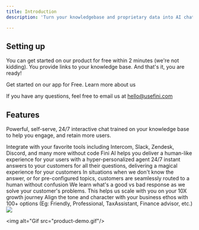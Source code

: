 ```yaml
---
title: Introduction
description: 'Turn your knowledgebase and proprietary data into AI chat.. in 2 minutes'

---
```


## Setting up

You can get started on our product for free within 2 minutes (we're not kidding). You provide links to your knowledge base. And that's it, you are ready!

<CardGroup cols={2}>
  <Card
    title="Access Fini AI"
    icon="stars"
    href="https://app.usefini.com"
  >
    Get started on our app for Free.
  </Card>
  <Card
    title="Website"
    icon="lightbulb"
    href="https://askfini.com"
  >
    Learn more about us
  </Card>
</CardGroup>

<Tip>If you have any questions, feel free to email us at hello@usefini.com</Tip>

## Features

Powerful, self-serve, 24/7 interactive chat trained on your knowledge base to help you engage, and retain more users.

<CardGroup cols={2}>
  <Card title="No code required" icon="code" iconType="duotone" color="#ea5a0c">
  Integrate with your favorite tools including Intercom, Slack, Zendesk, Discord, and many more without code
  </Card>
  <Card title="Personalized Agent" icon="wand-magic-sparkles" iconType="duotone" color="#6433FF">
  Fini AI helps you deliver a human-like experience for your users with a hyper-personalized agent 
  </Card>
  <Card title="Deliver instant answers" icon="bolt" iconType="duotone" color="#0285c7">
  24/7 instant answers to your customers for all their questions, delivering a magical experience for your customers
  </Card>
  <Card title="Seamless human routing" icon="user-shield" iconType="duotone" color="#16a34a">
  In situations when we don't know the answer, or for pre-configured topics, customers are seamlessly routed to a human without confusion
  </Card>
  <Card title="Learning with feedback" icon="comments" iconType="duotone" color="#ca8b04">
  We learn what's a good vs bad response as we solve your customer's problems. This helps us scale with you on your 10X growth journey
  </Card>
  <Card title="Configure tone" icon="itunes-note" iconType="duotone" color="#dc2626">
  Align the tone and character with your business ethos with 100+ options (Eg: Friendly, Professional, TaxAssistant, Finance advisor, etc.) 
  </Card>
</CardGroup>

<Frame caption="Fini AI delivers instant answers in 100+ languages">
  <img src="product_visual.png" />
</Frame>



<img alt="Gif src="product-demo.gif"/>
